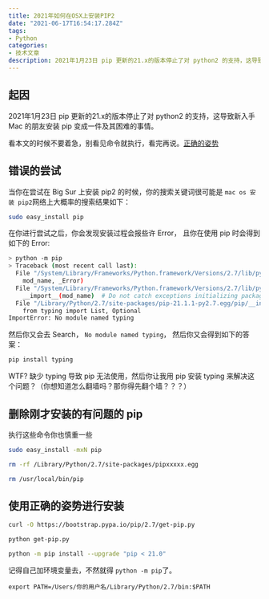 ```yaml
---
title: 2021年如何在OSX上安装PIP2
date: "2021-06-17T16:54:17.284Z"
tags:
- Python
categories:
- 技术文章
description: 2021年1月23日 pip 更新的21.x的版本停止了对 python2 的支持，这导致新入手 Mac 的朋友安装 pip 变成一件及其困难的事情。
---
```


## 起因

2021年1月23日 pip 更新的21.x的版本停止了对 python2 的支持，这导致新入手 Mac 的朋友安装 pip 变成一件及其困难的事情。

看本文的时候不要着急，别看见命令就执行，看完再说。[正确的姿势](#使用正确的姿势进行安装)

## 错误的尝试

当你在尝试在 Big Sur 上安装 pip2 的时候，你的搜索关键词很可能是 `mac os 安装 pip2`网络上大概率的搜索结果如下：

```bash
sudo easy_install pip
```

在你进行尝试之后，你会发现安装过程会报些许 Error， 且你在使用 pip 时会得到如下的 Error:

```bash
> python -m pip
> Traceback (most recent call last):
  File "/System/Library/Frameworks/Python.framework/Versions/2.7/lib/python2.7/runpy.py", line 163, in _run_module_as_main
    mod_name, _Error)
  File "/System/Library/Frameworks/Python.framework/Versions/2.7/lib/python2.7/runpy.py", line 111, in _get_module_details
    __import__(mod_name)  # Do not catch exceptions initializing package
  File "/Library/Python/2.7/site-packages/pip-21.1.1-py2.7.egg/pip/__init__.py", line 1, in <module>
    from typing import List, Optional
ImportError: No module named typing
```

然后你又会去 Search， `No module named typing`， 然后你又会得到如下的答案：

```bash
pip install typing
```

WTF? 缺少 typing 导致 pip 无法使用，然后你让我用 pip 安装 typing 来解决这个问题？（你想知道怎么翻墙吗？那你得先翻个墙？？？）

## 删除刚才安装的有问题的 pip

执行这些命令你也慎重一些

```bash
sudo easy_install -mxN pip

rm -rf /Library/Python/2.7/site-packages/pipxxxxx.egg

rm /usr/local/bin/pip
```

## 使用正确的姿势进行安装

```bash
curl -O https://bootstrap.pypa.io/pip/2.7/get-pip.py

python get-pip.py

python -m pip install --upgrade "pip < 21.0"
```

记得自己加环境变量去，不然就得 `python -m pip`了。

`export PATH=/Users/你的用户名/Library/Python/2.7/bin:$PATH`